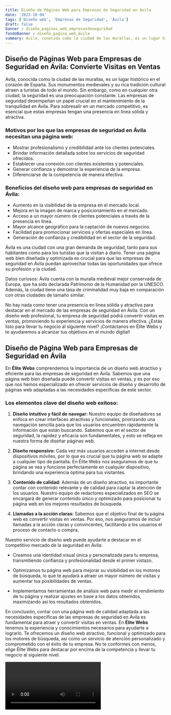 ```yaml
---
title: Diseño de Páginas Web para Empresas de Seguridad en Ávila
date: '2023-10-04'
tags: ['Diseño web', 'Empresas de Seguridad', 'Ávila']
draft: false
banner : diseño_paginas_web_empresasdeseguridad
fondoBanner : diseño_pagina_web_ávila
summary: Avila, conocida como la ciudad de las murallas, es un lugar histórico en el corazón de España. Sus monumentos medievales y su rica tradición cultural atraen a turistas de todo el mundo. Sin embargo, como en cualquier otra ciudad, la seguridad es una preocupación constante. Las empresas de seguridad desempeñan un papel crucial en el mantenimiento de la tranquilidad en Ávila. Para sobresalir en un mercado competitivo, es esencial que estas empresas tengan una presencia en línea sólida y atractiva. 
---
```


## Diseño de Páginas Web para Empresas de Seguridad en Ávila: Convierte Visitas en Ventas

Avila, conocida como la ciudad de las murallas, es un lugar histórico en el corazón de España. Sus monumentos medievales y su rica tradición cultural atraen a turistas de todo el mundo. Sin embargo, como en cualquier otra ciudad, la seguridad es una preocupación constante. Las empresas de seguridad desempeñan un papel crucial en el mantenimiento de la tranquilidad en Ávila. Para sobresalir en un mercado competitivo, es esencial que estas empresas tengan una presencia en línea sólida y atractiva. 

### Motivos por los que las empresas de seguridad en Ávila necesitan una página web:

- Mostrar profesionalismo y credibilidad ante los clientes potenciales.
- Brindar información detallada sobre los servicios de seguridad ofrecidos.
- Establecer una conexión con clientes existentes y potenciales.
- Generar confianza y demostrar la experiencia de la empresa.
- Diferenciarse de la competencia de manera efectiva.

### Beneficios del diseño web para empresas de seguridad en Ávila:

- Aumento en la visibilidad de la empresa en el mercado local.
- Mejora en la imagen de marca y posicionamiento en el mercado.
- Acceso a un mayor número de clientes potenciales a través de la presencia en línea.
- Mayor alcance geográfico para la captación de nuevos negocios.
- Facilidad para promocionar servicios y ofertas especiales en línea.
- Generación de confianza y credibilidad en el sector de la seguridad.

Ávila es una ciudad con una gran demanda de seguridad, tanto para sus habitantes como para los turistas que la visitan a diario. Tener una página web bien diseñada y optimizada es crucial para que las empresas de seguridad en Ávila puedan aprovechar todas las oportunidades que ofrece su profesión y la ciudad.

Datos curiosos: Ávila cuenta con la muralla medieval mejor conservada de Europa, que ha sido declarada Patrimonio de la Humanidad por la UNESCO. Además, la ciudad tiene una tasa de criminalidad muy baja en comparación con otras ciudades de tamaño similar.

No hay nada como tener una presencia en línea sólida y atractiva para destacar en el mercado de las empresas de seguridad en Ávila. Con un diseño web profesional, tu empresa de seguridad podrá convertir visitas en ventas, promoviendo tu experiencia y servicios de manera efectiva. ¿Estás listo para llevar tu negocio al siguiente nivel? ¡Contáctanos en Élite Webs y te ayudaremos a alcanzar tus objetivos en el mundo digital!

<GifSeo />

<Cta />

## Diseño de Página Web para Empresas de Seguridad en Ávila

En **Élite Webs** comprendemos la importancia de un diseño web atractivo y eficiente para las empresas de seguridad en Ávila. Sabemos que una página web bien diseñada puede convertir visitas en ventas, y es por eso que nos hemos especializado en ofrecer servicios de diseño y desarrollo de páginas web adaptadas a las necesidades específicas de este sector.

### Los elementos clave del diseño web exitoso:

1. **Diseño intuitivo y fácil de navegar:** Nuestro equipo de diseñadores se enfoca en crear interfaces atractivas y funcionales, priorizando una navegación sencilla para que los usuarios encuentren rápidamente la información que están buscando. Sabemos que en el sector de seguridad, la rapidez y eficacia son fundamentales, y esto se refleja en nuestra forma de diseñar páginas web.

2. **Diseño responsivo:** Cada vez más usuarios acceden a internet desde dispositivos móviles, por lo que es crucial que tu página web se adapte a cualquier tipo de pantalla. En Élite Webs nos aseguramos de que tu página se vea y funcione perfectamente en cualquier dispositivo, brindando una experiencia óptima para tus visitantes.

3. **Contenido de calidad:** Además de un diseño atractivo, es importante contar con contenido relevante y de calidad para captar la atención de los usuarios. Nuestro equipo de redactores especializados en SEO se encargará de generar contenido único y optimizado para posicionar tu página web en los mejores resultados de búsqueda.

4. **Llamadas a la acción claras:** Sabemos que el objetivo final de tu página web es convertir visitas en ventas. Por eso, nos aseguramos de incluir llamadas a la acción claras y convincentes, facilitando a los usuarios el proceso de contacto o compra.

Nuestro servicio de diseño web puede ayudarte a destacar en el competitivo mercado de la seguridad en Ávila:

- Creamos una identidad visual única y personalizada para tu empresa, transmitiendo confianza y profesionalidad desde el primer vistazo.

- Optimizamos tu página web para mejorar su visibilidad en los motores de búsqueda, lo que te ayudará a atraer un mayor número de visitas y aumentar tus posibilidades de ventas.

- Implementamos herramientas de análisis web para medir el rendimiento de tu página y realizar ajustes en base a los datos obtenidos, maximizando así los resultados obtenidos.

En conclusión, contar con una página web de calidad adaptada a las necesidades específicas de las empresas de seguridad en Ávila es fundamental para atraer y convertir visitas en ventas. En **Élite Webs** tenemos la experiencia y conocimientos necesarios para ayudarte a lograrlo. Te ofrecemos un diseño web atractivo, funcional y optimizado para los motores de búsqueda, así como un servicio de atención personalizado y comprometido con el éxito de tu empresa. No te conformes con menos, elige Élite Webs para destacar por encima de la competencia y llevar tu negocio al siguiente nivel.

<Video />

<CtaBot job='Empresas de Seguridad' city='Ávila'/>

<Gmaps query='Ávila+españa+maps' />